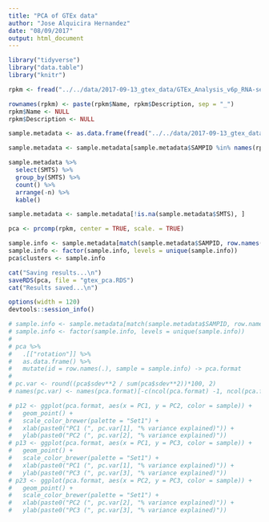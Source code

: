 ```yaml
---
title: "PCA of GTEx data"
author: "Jose Alquicira Hernandez"
date: "08/09/2017"
output: html_document
---
```


```r
library("tidyverse")
library("data.table")
library("knitr")
```


```r
rpkm <- fread("../../data/2017-09-13_gtex_data/GTEx_Analysis_v6p_RNA-seq_RNA-SeQCv1.1.8_gene_rpkm.gct", sep = "\t", header = TRUE, skip = 2)
```

```r
rownames(rpkm) <- paste(rpkm$Name, rpkm$Description, sep = "_")
rpkm$Name <- NULL
rpkm$Description <- NULL
```


```r
sample.metadata <- as.data.frame(fread("../../data/2017-09-13_gtex_data/GTEx_Data_V6_Annotations_SampleAttributesDS.txt", header = TRUE, sep = "\t", na.strings = c("NA", "")))
```

```r
sample.metadata <- sample.metadata[sample.metadata$SAMPID %in% names(rpkm),]
```

```r
sample.metadata %>% 
  select(SMTS) %>% 
  group_by(SMTS) %>% 
  count() %>% 
  arrange(-n) %>% 
  kable()
```


```r
sample.metadata <- sample.metadata[!is.na(sample.metadata$SMTS), ]
```


```r
pca <- prcomp(rpkm, center = TRUE, scale. = TRUE)
```


```r
sample.info <- sample.metadata[match(sample.metadata$SAMPID, row.names(pca$rotation)), "SMTS", drop = TRUE]
sample.info <- factor(sample.info, levels = unique(sample.info))
pca$clusters <- sample.info
```

```r
cat("Saving results...\n")
saveRDS(pca, file = "gtex_pca.RDS")
cat("Results saved...\n")
```

```r
options(width = 120)
devtools::session_info()
```


```r
# sample.info <- sample.metadata[match(sample.metadata$SAMPID, row.names(pca$rotation)), "SMTS", drop = TRUE]
# sample.info <- factor(sample.info, levels = unique(sample.info))
# 
# pca %>%
#   .[["rotation"]] %>% 
#   as.data.frame() %>% 
#   mutate(id = row.names(.), sample = sample.info) -> pca.format
# 
# pc.var <- round((pca$sdev**2 / sum(pca$sdev**2))*100, 2)
# names(pc.var) <- names(pca.format)[-c(ncol(pca.format) -1, ncol(pca.format))]
```

```r
# p12 <- ggplot(pca.format, aes(x = PC1, y = PC2, color = sample)) +
#   geom_point() +
#   scale_color_brewer(palette = "Set1") +
#   xlab(paste0("PC1 (", pc.var[1], "% variance explained)")) +
#   ylab(paste0("PC2 (", pc.var[2], "% variance explained)"))
# p13 <- ggplot(pca.format, aes(x = PC1, y = PC3, color = sample)) +
#   geom_point() +
#   scale_color_brewer(palette = "Set1") +
#   xlab(paste0("PC1 (", pc.var[1], "% variance explained)")) +
#   ylab(paste0("PC3 (", pc.var[3], "% variance explained)"))
# p23 <- ggplot(pca.format, aes(x = PC2, y = PC3, color = sample)) +
#   geom_point() +
#   scale_color_brewer(palette = "Set1") +
#   xlab(paste0("PC2 (", pc.var[2], "% variance explained)")) +
#   ylab(paste0("PC3 (", pc.var[3], "% variance explained)"))
```

